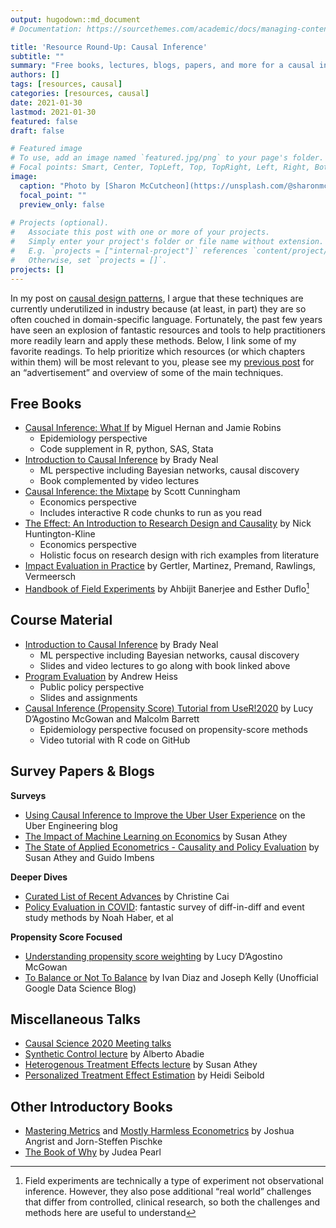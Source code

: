 ```yaml
---
output: hugodown::md_document
# Documentation: https://sourcethemes.com/academic/docs/managing-content/

title: 'Resource Round-Up: Causal Inference'
subtitle: ""
summary: "Free books, lectures, blogs, papers, and more for a causal inference crash course"
authors: []
tags: [resources, causal]
categories: [resources, causal]
date: 2021-01-30
lastmod: 2021-01-30
featured: false
draft: false

# Featured image
# To use, add an image named `featured.jpg/png` to your page's folder.
# Focal points: Smart, Center, TopLeft, Top, TopRight, Left, Right, BottomLeft, Bottom, BottomRight.
image:
  caption: "Photo by [Sharon McCutcheon](https://unsplash.com/@sharonmccutcheon) on Unsplash"
  focal_point: ""
  preview_only: false
  
# Projects (optional).
#   Associate this post with one or more of your projects.
#   Simply enter your project's folder or file name without extension.
#   E.g. `projects = ["internal-project"]` references `content/project/deep-learning/index.md`.
#   Otherwise, set `projects = []`.
projects: []
---
```


In my post on [causal design patterns](/post/causal-design-patterns/), I argue that these techniques are currently underutilized in industry because (at least, in part) they are so often couched in domain-specific language. Fortunately, the past few years have seen an explosion of fantastic resources and tools to help practitioners more readily learn and apply these methods. Below, I link some of my favorite readings. To help prioritize which resources (or which chapters within them) will be most relevant to you, please see my [previous post](/post/causal-design-patterns/) for an "advertisement" and overview of some of the main techniques.

## Free Books

- [Causal Inference: What If](https://www.hsph.harvard.edu/miguel-hernan/causal-inference-book/) by Miguel Hernan and Jamie Robins
  + Epidemiology perspective
  + Code supplement in R, python, SAS, Stata
- [Introduction to Causal Inference](https://www.bradyneal.com/causal-inference-course) by Brady Neal
  + ML perspective including Bayesian networks, causal discovery
  + Book complemented by video lectures
- [Causal Inference: the Mixtape](https://mixtape.scunning.com/) by Scott Cunningham
  + Economics perspective
  + Includes interactive R code chunks to run as you read
- [The Effect: An Introduction to Research Design and Causality](https://nickchk.com/causalitybook.html) by Nick Huntington-Kline
  + Economics perspective
  + Holistic focus on research design with rich examples from literature
- [Impact Evaluation in Practice](https://openknowledge.worldbank.org/handle/10986/25030) by Gertler, Martinez, Premand, Rawlings, Vermeersch
- [Handbook of Field Experiments](https://www.povertyactionlab.org/page/handbook-field-experiments) by Ahbijit Banerjee and Esther Duflo^[Field experiments are technically a type of experiment not observational inference. However, they also pose additional "real world" challenges that differ from controlled, clinical research, so both the challenges and methods here are useful to understand]

## Course Material 

- [Introduction to Causal Inference](https://www.bradyneal.com/causal-inference-course) by Brady Neal
  + ML perspective including Bayesian networks, causal discovery
  + Slides and video lectures to go along with book linked above
- [Program Evaluation](https://evalf19.classes.andrewheiss.com/) by Andrew Heiss
  + Public policy perspective 
  + Slides and assignments
- [Causal Inference (Propensity Score) Tutorial from UseR!2020](https://github.com/LucyMcGowan/user2020-causal-inference) by Lucy D'Agostino McGowan and Malcolm Barrett
  + Epidemiology perspective focused on propensity-score methods
  + Video tutorial with R code on GitHub

## Survey Papers & Blogs

**Surveys**

- [Using Causal Inference to Improve the Uber User Experience](https://eng.uber.com/causal-inference-at-uber/) on the Uber Engineering blog
- [The Impact of Machine Learning on Economics](https://www.nber.org/system/files/chapters/c14009/c14009.pdf) by Susan Athey
- [The State of Applied Econometrics - Causality and Policy Evaluation](https://arxiv.org/abs/1607.00699) by Susan Athey and Guido Imbens

**Deeper Dives**

- [Curated List of Recent Advances](https://christinecai.github.io/PublicGoods/applied_micro_methods.pdf) by Christine Cai
- [Policy Evaluation in COVID](https://arxiv.org/abs/2009.01940): fantastic survey of diff-in-diff and event study methods by Noah Haber, et al

**Propensity Score Focused**

- [Understanding propensity score weighting](https://livefreeordichotomize.com/2019/01/17/understanding-propensity-score-weighting/) by Lucy D'Agostino McGowan
- [To Balance or Not To Balance](https://www.unofficialgoogledatascience.com/2016/06/to-balance-or-not-to-balance.html) by Ivan Diaz and Joseph Kelly (Unofficial Google Data Science Blog)

## Miscellaneous Talks

- [Causal Science 2020 Meeting talks](https://causalscience.org/programme/about/)
- [Synthetic Control lecture](https://www.youtube.com/watch?v=nKzNp-qpE-I&list=PLoazKTcS0RzZ1SUgeOgc6SWt51gfT80N0&index=11) by Alberto Abadie
- [Heterogenous Treatment Effects lecture](https://www.youtube.com/watch?v=oZoizsX3bts&list=PLoazKTcS0RzZ1SUgeOgc6SWt51gfT80N0&index=7) by Susan Athey
- [Personalized Treatment Effect Estimation](https://www.youtube.com/watch?v=NRzObclZVT8) by Heidi Seibold

## Other Introductory Books

- [Mastering Metrics](https://www.amazon.com/gp/product/0691152845/ref=ox_sc_act_title_3?smid=ATVPDKIKX0DER&psc=1) and [Mostly Harmless Econometrics](https://www.amazon.com/Mostly-Harmless-Econometrics-Empiricists-Companion/dp/0691120358/ref=pd_sbs_14_1/134-6784964-9794862?_encoding=UTF8&pd_rd_i=0691120358&pd_rd_r=ebba5491-d197-4e79-be24-ec7e1c2bda17&pd_rd_w=xvRCC&pd_rd_wg=dpUZo&pf_rd_p=bc074051-81d1-4874-a3fd-fd0c867ce3b4&pf_rd_r=69D56CVPRFHAWNKFARBY&psc=1&refRID=69D56CVPRFHAWNKFARBY) by Joshua Angrist and Jorn-Steffen Pischke
- [The Book of Why](https://www.amazon.com/Book-Why-Science-Cause-Effect/dp/046509760X/ref=sr_1_1?dchild=1&keywords=book+of+why&qid=1596111613&s=books&sr=1-1) by Judea Pearl


